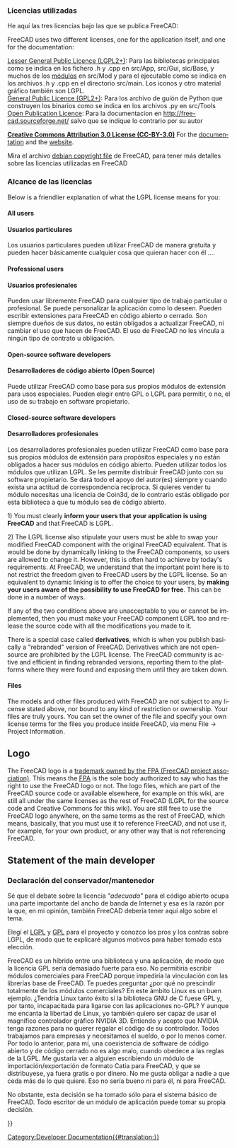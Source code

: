 <languages/>

<div lang="en" dir="ltr" class="mw-content-ltr">
{{Docnav
|[[Dialog_creation|Dialog creation]]
|[[Compile_on_Windows|Compiling on Windows]]
}}
</div>

{{TOCright}}

<span id="Licenses_used_in_FreeCAD"></span>
<div class="mw-translate-fuzzy">
===  Licencias utilizadas ===

He aquí las tres licencias bajo las que se publica FreeCAD:
</div>

<div lang="en" dir="ltr" class="mw-content-ltr">
FreeCAD uses two different licenses, one for the application itself, and one for the documentation:
</div>

<div class="mw-translate-fuzzy">
;[[wikipedia:LGPL|Lesser General Public Licence (LGPL2+)]]: Para las bibliotecas principales como se indica en los fichero .h y .cpp en src/App, src/Gui, sic/Base, y muchos de los [[Workbenches/es|módulos]] en src/Mod y para el ejecutable como se indica en los archivos .h y .cpp en el directorio src/main. Los iconos y otro material gráfico también son LGPL.
;[[wikipedia:GPL|General Public Licence (GPL2+)]]:  Para los archivo de guión de Python que construyen los binarios como se indica en los archivos .py en src/Tools
;[[wikipedia:Open Publication License|Open Publication Licence]]: Para la documentacion en http://free-cad.sourceforge.net/ salvo que se indique lo contrario por su autor
</div>

<div lang="en" dir="ltr" class="mw-content-ltr">
'''[http://creativecommons.org/licenses/by/3.0/ Creative Commons Attribution 3.0 License (CC-BY-3.0)]''' For the [https://wiki.freecad.org documentation] and the  [https://www.freecad.org website].
</div>

<div class="mw-translate-fuzzy">
Mira el archivo [http://free-cad.git.sourceforge.net/git/gitweb.cgi?p=free-cad/free-cad;a=blob;f=package/debian/copyright;h=a97cf019d020edba596f2d0f614c9b09ce546b0f;hb=HEAD debian copyright file] de FreeCAD, para tener más detalles sobre las licencias utilizadas en FreeCAD
</div>

<span id="Impact_of_the_licenses"></span>
<div class="mw-translate-fuzzy">
=== Alcance de las licencias ===
</div>

<div lang="en" dir="ltr" class="mw-content-ltr">
Below is a friendlier explanation of what the LGPL license means for you:
</div>

<div lang="en" dir="ltr" class="mw-content-ltr">
==== All users ====
</div>

<div class="mw-translate-fuzzy">
==== Usuarios particulares ====
Los usuarios particulares pueden utilizar FreeCAD de manera gratuita y pueden hacer básicamente cualquier cosa que quieran hacer con él ....
</div>

<div lang="en" dir="ltr" class="mw-content-ltr">
==== Professional users ====
</div>

<div class="mw-translate-fuzzy">
==== Usuarios profesionales ====
Pueden usar libremente FreeCAD para cualquier tipo de trabajo particular o profesional. Se puede personalizar la aplicación como lo deseen. Pueden escribir extensiones para FreeCAD en código abierto o cerrado. Son siempre dueños de sus datos, no están obligados a actualizar FreeCAD, ni cambiar el uso que hacen de FreeCAD. El uso de FreeCAD no les vincula a ningún tipo de contrato u obligación.
</div>

<div lang="en" dir="ltr" class="mw-content-ltr">
==== Open-source software developers ====
</div>

<div class="mw-translate-fuzzy">
==== Desarrolladores de código abierto (Open Source) ====
Puede utilizar FreeCAD como base para sus propios módulos de extensión para usos especiales. Pueden elegir entre GPL o LGPL para permitir, o no, el uso de su trabajo en software propietario.
</div>

<div lang="en" dir="ltr" class="mw-content-ltr">
==== Closed-source software developers ====
</div>

<div class="mw-translate-fuzzy">
==== Desarrolladores profesionales ====
Los desarrolladores profesionales pueden utilizar FreeCAD como base para sus propios módulos de extensión para propósitos especiales y no están obligados a hacer sus módulos en código abierto. Pueden utilizar todos los módulos que utilizan LGPL. Se les permite distribuir FreeCAD junto con su software propietario. Se dará todo el apoyo del autor(es) siempre y cuando exista una actitud de correspondencia recíproca. Si quieres vender tu módulo necesitas una licencia de Coin3d, de lo contrario estás obligado por esta biblioteca a que tu módulo sea de código abierto.
</div>

<div lang="en" dir="ltr" class="mw-content-ltr">
1) You must clearly '''inform your users that your application is using FreeCAD''' and that FreeCAD is LGPL.
</div>

<div lang="en" dir="ltr" class="mw-content-ltr">
2) The LGPL license also stipulate your users must be able to swap your modified FreeCAD component with the original FreeCAD equivalent. That is would be done by dynamically linking to the FreeCAD components, so users are allowed to change it. However, this is often hard to achieve by today's requirements. At FreeCAD, we understand that the important point here is to not restrict the freedom given to FreeCAD users by the LGPL license. So an equivalent to dynamic linking is to offer the choice to your users, by '''making your users aware of the possibility to use FreeCAD for free'''. This can be done in a number of ways.
</div>

<div lang="en" dir="ltr" class="mw-content-ltr">
If any of the two conditions above are unacceptable to you or cannot be implemented, then you must make your FreeCAD component LGPL too and release the source code with all the modifications you made to it.
</div>

<div lang="en" dir="ltr" class="mw-content-ltr">
There is a special case called '''derivatives''', which is when you publish basically a "rebranded" version of FreeCAD. Derivatives which are not open-source are prohibited by the LGPL license. The FreeCAD community is active and efficient in finding rebranded versions, reporting them to the platforms where they were found and exposing them until they are taken down.
</div>

<div lang="en" dir="ltr" class="mw-content-ltr">
==== Files ====
</div>

<div lang="en" dir="ltr" class="mw-content-ltr">
The models and other files produced with FreeCAD are not subject to any license stated above, nor bound to any kind of restriction or ownership. Your files are truly yours. You can set the owner of the file and specify your own license terms for the files you produce inside FreeCAD, via menu File → Project Information.
</div>

<div lang="en" dir="ltr" class="mw-content-ltr">
== Logo ==
</div>

<div lang="en" dir="ltr" class="mw-content-ltr">
The FreeCAD logo is a [https://fpa.freecad.org/documents/Trademark.pdf trademark owned by the FPA (FreeCAD project association)]. This means the [https://fpa.freecad.org FPA] is the sole body authorized to say who has the right to use the FreeCAD logo or not. The logo files, which are part of the FreeCAD source code or available elsewhere, for example on this wiki, are still all under the same licenses as the rest of FreeCAD (LGPL for the source code and Creative Commons for this wiki). You are still free to use the FreeCAD logo anywhere, on the same terms as the rest of FreeCAD, which means, basically, that you must use it to reference FreeCAD, and not use it, for example, for your own product, or any other way that is not referencing FreeCAD.
</div>

<div lang="en" dir="ltr" class="mw-content-ltr">
== Statement of the main developer ==
</div>

<div class="mw-translate-fuzzy">
=== Declaración del conservador/mantenedor === 
Sé que el debate sobre la licencia ''"adecuada"'' para el código abierto ocupa una parte importante del ancho de banda de Internet y esa es la razón por la que, en mi opinión, también FreeCAD debería tener aquí algo sobre el tema.
</div>

<div class="mw-translate-fuzzy">
Elegí el [http://en.wikipedia.org/wiki/LGPL LGPL] y [http://en.wikipedia.org/wiki/GPL GPL] para el proyecto y conozco los pros y los contras sobre LGPL, de modo que te explicaré algunos motivos para haber tomado esta elección.
</div>

FreeCAD es un híbrido entre una biblioteca y una aplicación, de modo que la licencia GPL sería demasiado fuerte para eso. No permitiría escribir módulos comerciales para FreeCAD porque impediría la vinculación con las librerías base de FreeCAD. Te puedes preguntar ¿por qué no prescindir totalmente de los módulos comerciales? En este ámbito Linux es un buen ejemplo. ¿Tendría Linux tanto éxito si la biblioteca GNU de C fuese GPL y, por tanto, incapacitada para ligarse con las aplicaciones no-GPL? Y aunque me encanta la libertad de Linux, yo también quiero ser capaz de usar el magnífico controlador gráfico NVIDIA 3D. Entiendo y acepto que NVIDIA tenga razones para no querer regalar el código de su controlador. Todos trabajamos para empresas y necesitamos el sueldo, o por lo menos comer. Por todo lo anterior, para mí, una coexistencia de software de código abierto y de código cerrado no es algo malo, cuando obedece a las reglas de la LGPL. Me gustaría ver a alguien escribiendo un módulo de importación/exportación de formato Catia para FreeCAD, y que se distribuyese, ya fuera gratis o por dinero. No me gusta obligar a nadie a que ceda más de lo que quiere. Eso no sería bueno ni para él, ni para FreeCAD.

No obstante, esta decisión se ha tomado sólo para el sistema básico de FreeCAD. Todo escritor de un módulo de aplicación puede tomar su propia decisión.

<div lang="en" dir="ltr" class="mw-content-ltr">
{{Quote|Jürgen Riegel|15 October 2006}}
</div>


<div class="mw-translate-fuzzy">
{{docnav/es|Dialog creation/es|Tracker/es}}
</div>

{{Userdocnavi{{#translation:}}}}
[[Category:Developer Documentation{{#translation:}}]]